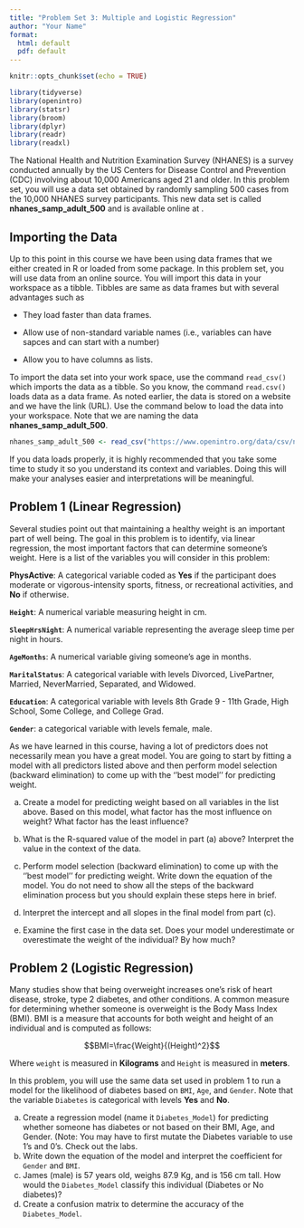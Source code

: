 ```yaml
---
title: "Problem Set 3: Multiple and Logistic Regression"
author: "Your Name"
format:
  html: default
  pdf: default
---
```


```r
knitr::opts_chunk$set(echo = TRUE)
```

```r
library(tidyverse)
library(openintro)
library(statsr)
library(broom)
library(dplyr)
library(readr)
library(readxl)
```

The National Health and Nutrition Examination Survey (NHANES) is a survey conducted annually by the US Centers for Disease Control and Prevention (CDC) involving about 10,000 Americans aged 21 and older. In this problem set, you will use a data set obtained by randomly sampling 500 cases from the 10,000 NHANES survey participants. This new data set is called **nhanes_samp_adult_500** and is available online at \url{https://www.openintro.org/data/csv/nhanes.samp.adult.500.csv}.

## Importing the Data

Up to this point in this course we have been using data frames that we either created in R or loaded from some package. In this problem set, you will use data from an online source. You will import this data in your workspace as a tibble. Tibbles are same as data frames but with several advantages such as

-   They load faster than data frames.

-   Allow use of non-standard variable names (i.e., variables can have sapces and can start with a number)

-   Allow you to have columns as lists.

To import the data set into your work space, use the command `read_csv()` which imports the data as a tibble. So you know, the command `read.csv()` loads data as a data frame. As noted earlier, the data is stored on a website and we have the link (URL). Use the command below to load the data into your workspace. Note that we are naming the data **nhanes_samp_adult_500**.

```r
nhanes_samp_adult_500 <- read_csv("https://www.openintro.org/data/csv/nhanes.samp.adult.500.csv")
```

If you data loads properly, it is highly recommended that you take some time to study it so you understand its context and variables. Doing this will make your analyses easier and interpretations will be meaningful.

## Problem 1 (Linear Regression)

Several studies point out that maintaining a healthy weight is an important part of well being. The goal in this problem is to identify, via linear regression, the most important factors that can determine someone's weight. Here is a list of the variables you will consider in this problem:

**PhysActive**: A categorical variable coded as **Yes** if the participant does moderate or vigorous-intensity sports, fitness, or recreational activities, and **No** if otherwise.

**`Height`**: A numerical variable measuring height in cm.

**`SleepHrsNight`**: A numerical variable representing the average sleep time per night in hours.

**`AgeMonths`**: A numerical variable giving someone's age in months.

**`MaritalStatus`**: A categorical variable with levels Divorced, LivePartner, Married, NeverMarried, Separated, and Widowed.

**`Education`**: A categorical variable with levels 8th Grade 9 - 11th Grade, High School, Some College, and College Grad.

**`Gender`**: a categorical variable with levels female, male.

As we have learned in this course, having a lot of predictors does not necessarily mean you have a great model. You are going to start by fitting a model with all predictors listed above and then perform model selection (backward elimination) to come up with the ''best model'' for predicting weight.

a)  Create a model for predicting weight based on all variables in the list above. Based on this model, what factor has the most influence on weight? What factor has the least influence?

<!--
```r
Model_2<- lm(Weight ~PhysActive
             + Height
             + SleepHrsNight
             + AgeMonths
             + MaritalStatus
             + Education
             + Gender,
               data=nhanes_samp_adult_500)
tidy(Model_2)
```
-->

<!-- rewrite these solutions:
    -   Predictors: MaritalStatusSeparated;

    -   MaritalStatusWidowed;

    -   Education9 - 11th Grade;

    -   EducationCollege Grad;

    -   EducationHigh School;

    -   EducationSome College;

    -   SleepHrsNight;

    -   AgeMonths;

    -   maritalStatusLive Partner;

    -   maritalStatusNever Married;

    -   MaritalStatusMarried
-->

<!--
```r
Model_SlpHrNight<- lm(Weight ~PhysActive
             + Height
            # + SleepHrsNight
             + AgeMonths
             + MaritalStatus
             + Education
             + Gender,
               data=nhanes_samp_adult_500)
tidy(Model_SlpHrNight)
```


```r
Model_Education<- lm(Weight ~PhysActive
             + Height
          #  + SleepHrsNight
             + AgeMonths
             + MaritalStatus
          #  + Education
             + Gender,
               data=nhanes_samp_adult_500)
tidy(Model_Education)
```

```r
Model_Age <- lm(Weight ~PhysActive
             + Height
          #  + SleepHrsNight
          #  + AgeMonths
             + MaritalStatus
          #  + Education
             + Gender,
               data=nhanes_samp_adult_500)
tidy(Model_Age)

```

```r
Model_Marital <- lm(Weight ~PhysActive
             + Height
          #  + SleepHrsNight
          #  + AgeMonths
          #  + MaritalStatus
          #  + Education
             + Gender,
               data=nhanes_samp_adult_500)
tidy(Model_Marital)
```

```r
Model_2_done <- lm(Weight ~PhysActive
             + Height,
               data=nhanes_samp_adult_500)
tidy(Model_2_done)
```
-->

b)  What is the R-squared value of the model in part (a) above? Interpret the value in the context of the data.

c) Perform model selection (backward elimination) to come up with the ''best model'' for predicting weight. Write down the equation of the model. You do not need to show all the steps of the backward elimination process but you should explain these steps here in brief.

d) Interpret the intercept and all slopes in the final model from part (c). 

<!--
    -   Intercept: No practical meaning for the intercept.

    -   PhysActiveYes: On average, physically active individuals of the same height weigh 6.25 Kg less than their counterparts that are not physically active.
-->
e)  Examine the first case in the data set. Does your model underestimate or overestimate the weight of the individual? By how much?

<!--
$$
    \widehat{Weight}=-60.53-6.35(0)+0.87(172.2)\\
    =89.28 Kgs\\
    Residual = 82.2-89.28=-7.82
$$
-->


## Problem 2 (Logistic Regression)

Many studies show that being overweight increases one's risk of heart disease, stroke, type 2 diabetes, and other conditions. A common measure for determining whether someone is overweight is the Body Mass Index (BMI). BMI is a measure that accounts for both weight and height of an individual and is computed as follows:

$$BMI=\frac{Weight}{(Height)^2}$$

Where `weight` is measured in **Kilograms** and `Height` is measured in **meters**.

In this problem, you will use the same data set used in problem 1 to run a model for the likelihood of diabetes based on `BMI`, `Age`, and `Gender`. Note that the variable `Diabetes` is categorical with levels **Yes** and **No**.

a)  Create a regression model (name it `Diabetes_Model`) for predicting whether someone has diabetes or not based on their BMI, Age, and Gender. (Note: You may have to first mutate the Diabetes variable to use 1's and 0's. Check out the labs.
<!--
```r
nhanes_samp_adult_500<- nhanes_samp_adult_500%>% 
  mutate(Diabetes_New = ifelse(Diabetes=="Yes", 1, 0) )
```

```r
Diabetes_Model<- glm(Diabetes_New~BMI+Age+Gender, family=binomial, data =nhanes_samp_adult_500)
tidy(Diabetes_Model)
```
-->
b)  Write down the equation of the model and interpret the coefficient for `Gender` and `BMI`.
<!--
$$
ln\left(\frac{p_i}{1-p_i}\right)=-8.995 + 0.1127 (BMI) +0.0607 (Age) +0.01724 (GenderMale)
$$

-   Gender: On average, the log odds of having diabetes is higher by 0.01724 for males than for females when you control for BMI and Age.

-   BMI: On average, for every additional BMI unit, the log odds of having diabetes increases by 0.1127 all else held constant.
-->
c)  James (male) is 57 years old, weighs 87.9 Kg, and is 156 cm tall. How would the `Diabetes_Model` classify this individual (Diabetes or No diabetes)?
<!--
-   First, we compute James' BMI using the equation given above:

$$ JamesBMI =\frac{87.9}{1.56^2} = 36.12 $$

-   Next, we insert the variable values for James into the logistic model equation:

$$
ln\left(\frac{p_i}{1-p_i}\right)= -8.995 + 0.1127 (36.12) +0.0607 (57) + 0.01724 (1)= -1.45
$$

-   Finally, convert the log odds above to a probability:

$$
p_{James}=\frac{e^{-1.45}}{1+e^{-1.45}}=0.19
$$ - Since the probability is less than 0.5, the model will classify James as **Non-diabetic**.
-->
d)  Create a confusion matrix to determine the accuracy of the `Diabetes_Model`.
<!--
```r
Aug_Diabetes_Model<- augment(Diabetes_Model, type.predict = "response")

```

Create the augmented model now:

```r
Aug_Diabetes_ModelPlus <- Aug_Diabetes_Model %>%
  mutate(diabetes_hat = round(.fitted))
```

Create confusion matrix:

```r
Aug_Diabetes_ModelPlus %>%
  select(Diabetes_New,diabetes_hat )%>%
  table()

```

-   The total is 497 (all 0's and 1's). $Accuracy = \frac{437+6}{437+4+50+6}=89.13\%$.
-->
